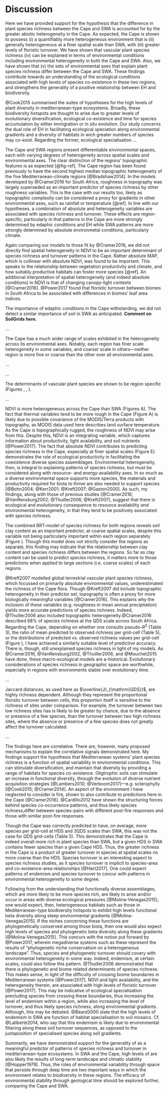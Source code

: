 # Discussion

<!--## Referring back to the hypotheses-->

<!--### Overview-->

Here we have provided support for the hypothesis that the difference in plant species richness between the Cape and SWA is accounted for by the greater abiotic heterogeneity in the Cape. As expected, the Cape is shown to possess (i) a quantifiably more heterogeneous environment that is (ii) generally heterogeneous at a finer spatial scale than SWA, with (iii) greater levels of floristic turnover. We have shown that vascular plant species richness (iv) can be explained in terms of environmental conditions including environmental heterogeneity in both the Cape and SWA. Also, we have shown that (v) the sets of environmental axes that explain plant species richness differ between the Cape and SWA. These findings contribute towards an understanding of the ecological conditions associated with high levels of species co-existence in these two regions, and strengthens the generality of a positive relationship between EH and biodiversity.

<!--### Linking to other studies-->

@Cook2015 summarised the suites of hypotheses for the high levels of plant diversity in mediterranean-type ecosystems. Broadly, these biodiversity hotspots are thought to arise due to greater levels of evolutionary diversification, ecological co-existence and time for species accumulation by either immigration or in situ evolution. Our study concerns the dual role of EH in facilitating ecological speciation along environmental gradients and a diversity of habitats in wich greater numbers of species may co-exist. Regarding the former, ecological specialisation ... 

<!--### Biologically relevant environmental differences betw. the regions-->

The Cape and SWA regions present differentiable environmental spaces, each with varying degrees of heterogeneity across spatial scales and environmental axes. The clear distinction of the regions' topographic features is as expected [@fig-ref]. The Cape region has been found previously to have the second highest median topographic heterogeneity of the five Mediterranean-climate regions [@Bradshaw2014]. In the models developed by @Cramer2016 for South Africa, roughness in topography was largely superseded as an important predictor of species richness by other roughness variables. This is the case with our results too, likely as topographic complexity can be considered a proxy for gradients in other environmental axes, such as rainfall or temperature [@ref]. In line with our hypotheses, a combination of absolute and heterogeneity variables are associated with species richness and turnover. These effects are region-specific, particularly in that patterns in the Cape are more strongly determined by edaphic conditions and EH while SWA patterns are more strongly determined by absolute environmetal conditions, particularly climate.

Again comparing our models to those fit by @Cramer2016, we did not directly find spatial heterogeneity in NDVI to be an important determinant of species richness and turnover patterns in the Cape. Rather absolute MAP, which is collinear with absolute NDVI, was found to be important. This speaks to the relationship between vegetation productivity and climate, and how suitably productive habitats can foster more species [@ref]. An additional interpretation of spatial heterogeneity (and indeed absolute conditions) in NDVI is that of changing canopy-light contexts [@Cramer2016]. @Power2017 found that floristic turnover between biomes in South Africa to be associated with differences in biomes' leaf area indices. <!--TODO: expand/cont. w/ biome things-->

The importance of edaphic conditions in the Cape withstanding, we did not detect a similar importance of soil in SWA as anticipated. **Comment on SoilGrids here.**

...

The Cape has a much wider range of scales exhibited in the heterogeneity across its environmental axes. Notably, each region has finer scale heterogeneity in some variables, and coarser scale in others---neither region is more fine or coarse than the other over all environmental axes.

...

<!--Old sentences/para (is this true?; note good refs in the end of this para): "BRT-models of species richness in both regions reveal species richness to depend on those environmental axes that differentiate the two regions (Figures \ref{richness_pred_obs}), \ref{BRT_contribs_summary}). The importance of variables is also shown to vary with spatial scale (Figure \ref{BRT_contribs_summary}), as previously suggested may be the case when modelling geographic patterns of biodiversity [@Baudena2015]. Indeed, as @Cowling1996 describes differing patterns of species richness across spatial scales, so do the predictors of those patterns vary with scale [@Hart2017].-->

...

The determinants of vascular plant species are shown to be region specific (Figures \ref{BRT_contribs_summary}, \ref{partial_dep_plots_Cape}, \ref{partial_dep_plots_SWA}).

...

NDVI is more heterogeneous across the Cape than SWA (Figures \ref{PC-boxplots}A). The fact that thermal variables tend to be more rough in the Cape (Figure \ref{PC-boxplots}A) is likely due to possible covariance of the MODIS/Terra products with topography, as MODIS data used here describes land surface temperature. As the Cape is topographically rugged, the roughness of NDVI may arise from this. Despite this, NDVI is an integrating variable, which captures information about productivity, light availability, and soil nutrients [@Power2017]<!--NOTE: this is a very NB conclusion!-->. The fact that absolute NDVI contributes to predicting species richness in the Cape, especially at finer spatial scales (Figure \ref{BRT_contribs_summary}E) demonstrates the role of ecological productivity in facilitating the coexistence diverse species assemblages. Environmental heterogeneity, then, is integral to explaining patterns of species richness, but must be considered along with resource- and energy-availability axes. In so much as a diverse environmental space supports more species, the materials and productivity required for biota to thrive are also needed to support species [@Bohn2004; @Kerr2001; @Kreft2007; @Gaston2000]. As such, my findings, along with those of previous studies [@Cramer2016; @VanRensburg2002; @Thuiller2006; @Kreft2007], suggest that there is ecological and evolutionary consequence to resource availability *and* environmental heterogeneity, in that they tend to be positively associated with species richness.

The combined BRT-model of species richness for both regions reveals soil clay content as an important predictor, at coarse spatial scales, despite this variable not being particularly important within each region separately (Figure \ref{BRT_contribs_summary}). Though this model does not strictly consider the regions as separate, this finding may indicate that the relationship between clay content and species richness differs between the regions. So far as clay content can be used to predict species richness, it matters more to those predictions when applied to large sections (i.e. coarse scales) of each regions.

@Kreft2007 modelled global terrestrial vascular plant species richness, which focussed on primarily absolute environmental values, underestimated the richness of the Cape flora. Though @Kreft2007 did include topographic heterogeneity in their predictor set, topography is often a proxy for more biologically meaningful variables [@Cramer2016]. This explains why the inclusion of these variables (e.g. roughness in mean annual precipitation) yields more accurate predictions of species richness. Indeed, @Thuiller2006 also included topographic heterogeneity.@Cramer2016 described 68% of species richness at the QDS scale across South Africa. Regarding the Cape, depending on whether one consults pseudo-$R^2$ (Table 3), the ratio of mean predicted to observed richness per grid-cell (Table 5), or the distributions of predicted vs. observed richness values per grid-cell (Figure \ref{richness_pred_obs}), I have achieved a similarly suitable level of predictive accuracy. There is, though, still unexplained species richness in light of my models. As @Cramer2016, @VanRensburg2002, @Thuiller2006, and @Mouchet2015 have done, these macro-ecological models are a-historical. Evolutionary considerations of species richness in geographic space are worthwhile, especially in regions with environments stable over evolutionary time.

...

Jaccard distances, as used here as $\overline{J}_{\mathrm{QDS}}$, are highly richness dependent. Although they represent the proportional floristic turnover between cells, this proportion itself is sensitive to the richness of sites under comparison. For example, the turnover between two low richness sites has is likely to be greater by chance, due to the absence or presence of a few species, than the turnover between two high richness sites, where the absence or presence of a few species does not greatly affect the turnover calculated.

...

The findings here are correlative. There are, however, many proposed mechanisms to explain the correlative signals demonstrated here. My findings support the hypothesis that Mediterranean systems' plant species richness is a function of spatial variability in environmental conditions. This can stimulate diversification, and maintain that diversity by providing a range of habitats for species co-existence. Oligtrophic soils can stimulate an increase in functional diversity, through the evolution of diverse nutrient acquisition strategies [@Lambers2010; @Verboom2017]---e.g. sclerophylly [@Cook2015; @Cramer2014]. An aspect of the environment I have neglected to consider is fire, shown to also contribute to predictions here in the Cape [@Cramer2016]. @Cardillo2012 have shown the structuring forces behind species co-occurrence patterns, and thus likely species richness,differ between species-pairs with different post-fire responses and those with similar post-fire responses.

<!--TODO: expand on different countries botanists & herbarium collections in general as a caveat in using GBIF data (see that paper comparing herbarium to inventory data).-->

<!--TODO: expand on soil data problems (SoilGrids250m)-->

<!--Efforts were made herein to minimise differences in data-quality between SWA and Cape (e.g. the extensive use of remote-sensing derived data). Despite this, there is possible concern that floral occurence data and soils information use in this study are especially at risk of spatial bias in error. ... Should the data be too coarse in scale to capture patterns of species richness in reality, ...-->

<!--TODO: expand on how the spatial grain of my environmental data affects how we capture heterogeneity-->

<!--TODO: perhaps repeat this little analysis on distributions of predicted and observed richness and turnover nos.-->

Though the Cape was correctly predicted to have, on average, more species per grid-cell at HDS and 3QDS scales than SWA, this was not the case for QDS grid-cells (Table 5). This demonstrates that the Cape is indeed overall more rich in plant species than SWA, but a given HDS in SWA contains fewer species than a given Cape HDS. Thus, the greater richness in the Cape is a product of greater turnover in species at spatial scales no more coarse than the HDS. Species turnover is an interesting aspect to species richness studies, as it species turnover is implicit to species-area and co-existence-area relationships [@Hart2017]<!--TODO: read up more on this!-->. One could expect patterns of endemism and species turnover to concur with patterns in environmental heterogeneity to some degree.

Following from the understanding that functionally diverse assemblages, which are more likely to be more species rich, are likely to arise and/or occur in areas with diverse ecological pressures [@Molina-Venegas2015], one would expect, then, heterogeneous habitats such as those in Mediterranean-type biodiversity hotspots to exhibit high levels functional beta diversity along steep environmental gradients [@Molina-Venegas2015]. If the niches concerning these functions are phylogenetically conserved among those biota, then one would also expect high levels of species and phylogenetic beta diversity along these gradients [@Molina-Venegas2015]. This concurs with the notion put forward by @Power2017, wherein megadiverse systems such as these represent the results of "phylogenetic niche conservatism on a heterogeneous landscape". Thus, species and phylogenetic turnover should covary with environmental heterogeneity in some way. Indeed, endemism, at certain scales, could also follow this pattern. @Thuiller2006 demonstrated that there is phylogenetic and biome related determinants of species richness. This makes sense, in light of the  difficulty of crossing biome boundaries in Mediterranean systems [@Power2017]. NDVI and light availability, and the heterogeneity therein, are associated with high levels of floristic turnover [@Power2017]. This may be indicative of ecological specialisation precluding species from crossing these boundaries, thus increasing the level of endemism within a region, while also increasing the level of turnover, and thus likely species richness, along environmental gradients. Although, this may be debated. @Beard2000 state that the high levels of endemism in SWA are function of habitat specialisation to soil mosaics. Cf. @Laliberte2014, who say that this endemism is likely due to environmental filtering along these soil turnover sequences, as opposed to the juxtaposition of specialised species along soil gradients.

Summarily, we have demonstrated support for the generality of as a meaningful predictor of patterns of species richness and turnover in mediterranean-type ecosystems. In SWA and the Cape, high levels of are also likely the results of long-term landscape and climatic stability [@Hopper1979]. Thus, the roles of environmental variability through space that persists through deep time are two important ways in which the environment relates to biodiversity in these regions. The efficacy of environmental stability through geological time should be explored further, comparing the Cape and SWA.

<!--Future studies (a.k.a. "to do after first review maybe"):
- 3QDS scale BRTs
- $S_{\mathrm{HDS}} \sim \overline{S}_{\mathrm{QDS}} + \overline{\delta_{ij}}_{??}$ (= "$\gamma = \alpha + \beta$"-analysis) (see `explore-turnover-metrics.pdf` note, where $\overline{\delta_{ij}}(\textbf{N})_{??} = \overline{\alpha_i}(\textbf{N}) \times \overline{\beta_{ij}}(\textbf{N}) = \overline{S}_{\mathrm{QDS}} \times \overline{J}_{\mathrm{QDS}}$)
- Expanding the analyses to other/all mediterranean-type regions
- Investigating environmental stability through time (e.g. WorldClim LGM vs today)
- Phylogenetics/mega-trees in different flora? $\beta_{phylo}$?
- Teasing apart co-existance and evolution
- Teasing about turnover into turnover-sensu-stricto and nestedness
- Functional diversity $\sim$ EH? Functional turnover?
-->
